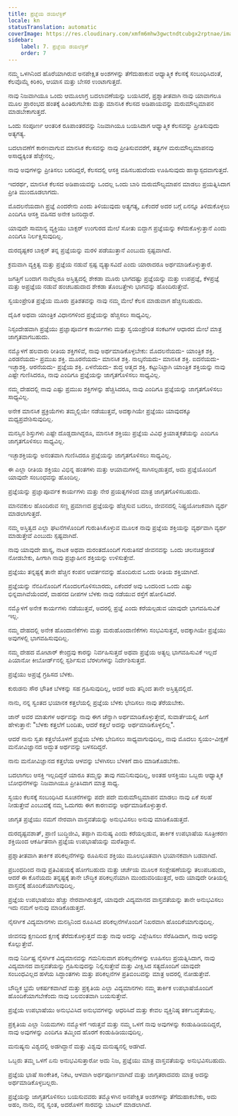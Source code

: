 ```yaml
---
title: ಪ್ರಜ್ಞೆಯ ಡಯಲೆಕ್ಟಿಕ್
locale: kn
statusTranslation: automatic
coverImage: https://res.cloudinary.com/xmfm6mhw3gwctndtcubgx2rptnae/image/upload/v1741354419/small_cover_la_gran_rebelion_28716e29d2.webp
sidebar:
    label: 7. ಪ್ರಜ್ಞೆಯ ಡಯಲೆಕ್ಟಿಕ್
    order: 7
---
```

ನಮ್ಮ ಒಳಗಿನಿಂದ ಹೊರೆಯಾಗಿರುವ ಅನಪೇಕ್ಷಿತ ಅಂಶಗಳನ್ನು ತೆಗೆದುಹಾಕುವ ಆಧ್ಯಾತ್ಮಿಕ ಕೆಲಸಕ್ಕೆ ಸಂಬಂಧಿಸಿದಂತೆ, ಕೆಲವೊಮ್ಮೆ ಕಿರಿಕಿರಿ, ಆಯಾಸ ಮತ್ತು ಬೇಸರ ಉಂಟಾಗುತ್ತದೆ.

ನಾವು ನಿಜವಾಗಿಯೂ ಒಂದು ಆಮೂಲಾಗ್ರ ಬದಲಾವಣೆಯನ್ನು ಬಯಸಿದರೆ, ಪ್ರಶ್ನಾತೀತವಾಗಿ ನಾವು ಯಾವಾಗಲೂ ಮೂಲ ಪ್ರಾರಂಭದ ಹಂತಕ್ಕೆ ಹಿಂತಿರುಗಬೇಕು ಮತ್ತು ಮಾನಸಿಕ ಕೆಲಸದ ಅಡಿಪಾಯವನ್ನು ಮರುಮೌಲ್ಯಮಾಪನ ಮಾಡಬೇಕಾಗುತ್ತದೆ.

ಒಂದು ಸಂಪೂರ್ಣ ಆಂತರಿಕ ರೂಪಾಂತರವನ್ನು ನಿಜವಾಗಿಯೂ ಬಯಸಿದಾಗ ಆಧ್ಯಾತ್ಮಿಕ ಕೆಲಸವನ್ನು ಪ್ರೀತಿಸುವುದು ಅತ್ಯಗತ್ಯ.

ಬದಲಾವಣೆಗೆ ಕಾರಣವಾಗುವ ಮಾನಸಿಕ ಕೆಲಸವನ್ನು ನಾವು ಪ್ರೀತಿಸುವವರೆಗೆ, ತತ್ವಗಳ ಮರುಮೌಲ್ಯಮಾಪನವು ಅಸಾಧ್ಯಕ್ಕಿಂತ ಹೆಚ್ಚೇನಲ್ಲ.

ನಾವು ಅವುಗಳನ್ನು ಪ್ರೀತಿಸಲು ಬರದಿದ್ದರೆ, ಕೆಲಸದಲ್ಲಿ ಆಸಕ್ತಿ ವಹಿಸಬಹುದೆಂದು ಊಹಿಸುವುದು ಹಾಸ್ಯಾಸ್ಪದವಾಗುತ್ತದೆ.

ಇದರರ್ಥ, ಮಾನಸಿಕ ಕೆಲಸದ ಅಡಿಪಾಯವನ್ನು ಒಂದಲ್ಲ ಒಂದು ಬಾರಿ ಮರುಮೌಲ್ಯಮಾಪನ ಮಾಡಲು ಪ್ರಯತ್ನಿಸಿದಾಗ ಪ್ರೀತಿ ಮುಂದೂಡಲಾಗದು.

ಮೊದಲನೆಯದಾಗಿ ಪ್ರಜ್ಞೆ ಎಂದರೇನು ಎಂದು ತಿಳಿಯುವುದು ಅತ್ಯಗತ್ಯ, ಏಕೆಂದರೆ ಅದರ ಬಗ್ಗೆ ಏನನ್ನೂ ತಿಳಿದುಕೊಳ್ಳಲು ಎಂದಿಗೂ ಆಸಕ್ತಿ ವಹಿಸದ ಅನೇಕ ಜನರಿದ್ದಾರೆ.

ಯಾವುದೇ ಸಾಮಾನ್ಯ ವ್ಯಕ್ತಿಯು ಬಾಕ್ಸರ್ ಉಂಗುರದ ಮೇಲೆ ಸೋತು ಬಿದ್ದಾಗ ಪ್ರಜ್ಞೆಯನ್ನು ಕಳೆದುಕೊಳ್ಳುತ್ತಾನೆ ಎಂದು ಎಂದಿಗೂ ನಿರ್ಲಕ್ಷಿಸುವುದಿಲ್ಲ.

ದುರದೃಷ್ಟಕರ ಬಾಕ್ಸರ್ ತನ್ನ ಪ್ರಜ್ಞೆಯನ್ನು ಮರಳಿ ಪಡೆಯುತ್ತಾನೆ ಎಂಬುದು ಸ್ಪಷ್ಟವಾಗಿದೆ.

ಕ್ರಮವಾಗಿ ವ್ಯಕ್ತಿತ್ವ ಮತ್ತು ಪ್ರಜ್ಞೆಯ ನಡುವೆ ಸ್ಪಷ್ಟ ವ್ಯತ್ಯಾಸವಿದೆ ಎಂದು ಯಾರಾದರೂ ಅರ್ಥಮಾಡಿಕೊಳ್ಳುತ್ತಾರೆ.

ಜಗತ್ತಿಗೆ ಬಂದಾಗ ನಾವೆಲ್ಲರೂ ಅಸ್ತಿತ್ವದಲ್ಲಿ ಶೇಕಡಾ ಮೂರು ಭಾಗದಷ್ಟು ಪ್ರಜ್ಞೆಯನ್ನು ಮತ್ತು ಉಪಪ್ರಜ್ಞೆ, ಕೆಳಪ್ರಜ್ಞೆ ಮತ್ತು ಅಪ್ರಜ್ಞೆಯ ನಡುವೆ ಹಂಚಬಹುದಾದ ಶೇಕಡಾ ತೊಂಬತ್ತೇಳು ಭಾಗವನ್ನು ಹೊಂದಿರುತ್ತೇವೆ.

ಸ್ವಯಂಪ್ರೇರಿತ ಪ್ರಜ್ಞೆಯ ಮೂರು ಪ್ರತಿಶತವನ್ನು ನಾವು ನಮ್ಮ ಮೇಲೆ ಕೆಲಸ ಮಾಡುವಾಗ ಹೆಚ್ಚಿಸಬಹುದು.

ದೈಹಿಕ ಅಥವಾ ಯಾಂತ್ರಿಕ ವಿಧಾನಗಳಿಂದ ಪ್ರಜ್ಞೆಯನ್ನು ಹೆಚ್ಚಿಸಲು ಸಾಧ್ಯವಿಲ್ಲ.

ನಿಸ್ಸಂದೇಹವಾಗಿ ಪ್ರಜ್ಞೆಯು ಪ್ರಜ್ಞಾಪೂರ್ವಕ ಕಾರ್ಯಗಳು ಮತ್ತು ಸ್ವಯಂಪ್ರೇರಿತ ಸಂಕಟಗಳ ಆಧಾರದ ಮೇಲೆ ಮಾತ್ರ ಜಾಗೃತವಾಗಬಹುದು.

ನಮ್ಮೊಳಗೆ ಹಲವಾರು ರೀತಿಯ ಶಕ್ತಿಗಳಿವೆ, ನಾವು ಅರ್ಥಮಾಡಿಕೊಳ್ಳಬೇಕು: ಮೊದಲನೆಯದು- ಯಾಂತ್ರಿಕ ಶಕ್ತಿ. ಎರಡನೆಯದು- ಪ್ರಮುಖ ಶಕ್ತಿ. ಮೂರನೆಯದು- ಮಾನಸಿಕ ಶಕ್ತಿ. ನಾಲ್ಕನೆಯದು- ಮಾನಸಿಕ ಶಕ್ತಿ. ಐದನೆಯದು- ಇಚ್ಛಾಶಕ್ತಿ. ಆರನೆಯದು- ಪ್ರಜ್ಞೆಯ ಶಕ್ತಿ. ಏಳನೆಯದು- ಶುದ್ಧ ಆತ್ಮದ ಶಕ್ತಿ. ಕಟ್ಟುನಿಟ್ಟಾಗಿ ಯಾಂತ್ರಿಕ ಶಕ್ತಿಯನ್ನು ನಾವು ಎಷ್ಟೇ ಗುಣಿಸಿದರೂ, ನಾವು ಎಂದಿಗೂ ಪ್ರಜ್ಞೆಯನ್ನು ಜಾಗೃತಗೊಳಿಸಲು ಸಾಧ್ಯವಿಲ್ಲ.

ನಮ್ಮ ದೇಹದಲ್ಲಿ ನಾವು ಎಷ್ಟು ಪ್ರಮುಖ ಶಕ್ತಿಗಳನ್ನು ಹೆಚ್ಚಿಸಿದರೂ, ನಾವು ಎಂದಿಗೂ ಪ್ರಜ್ಞೆಯನ್ನು ಜಾಗೃತಗೊಳಿಸಲು ಸಾಧ್ಯವಿಲ್ಲ.

ಅನೇಕ ಮಾನಸಿಕ ಪ್ರಕ್ರಿಯೆಗಳು ತಮ್ಮಲ್ಲಿಯೇ ನಡೆಯುತ್ತವೆ, ಅದಕ್ಕಾಗಿಯೇ ಪ್ರಜ್ಞೆಯು ಯಾವುದಕ್ಕೂ ಮಧ್ಯಪ್ರವೇಶಿಸುವುದಿಲ್ಲ.

ಮನಸ್ಸಿನ ಶಿಸ್ತುಗಳು ಎಷ್ಟೇ ದೊಡ್ಡದಾಗಿದ್ದರೂ, ಮಾನಸಿಕ ಶಕ್ತಿಯು ಪ್ರಜ್ಞೆಯ ವಿವಿಧ ಕ್ರಿಯಾತ್ಮಕತೆಯನ್ನು ಎಂದಿಗೂ ಜಾಗೃತಗೊಳಿಸಲು ಸಾಧ್ಯವಿಲ್ಲ.

ಇಚ್ಛಾಶಕ್ತಿಯನ್ನು ಅನಂತವಾಗಿ ಗುಣಿಸಿದರೂ ಪ್ರಜ್ಞೆಯನ್ನು ಜಾಗೃತಗೊಳಿಸಲು ಸಾಧ್ಯವಿಲ್ಲ.

ಈ ಎಲ್ಲಾ ರೀತಿಯ ಶಕ್ತಿಯು ವಿಭಿನ್ನ ಹಂತಗಳು ಮತ್ತು ಆಯಾಮಗಳಲ್ಲಿ ಸಾಗಿಸಲ್ಪಡುತ್ತದೆ, ಅದು ಪ್ರಜ್ಞೆಯೊಂದಿಗೆ ಯಾವುದೇ ಸಂಬಂಧವನ್ನು ಹೊಂದಿಲ್ಲ.

ಪ್ರಜ್ಞೆಯನ್ನು ಪ್ರಜ್ಞಾಪೂರ್ವಕ ಕಾರ್ಯಗಳು ಮತ್ತು ನೇರ ಪ್ರಯತ್ನಗಳಿಂದ ಮಾತ್ರ ಜಾಗೃತಗೊಳಿಸಬಹುದು.

ಮಾನವಕುಲ ಹೊಂದಿರುವ ಸಣ್ಣ ಪ್ರಮಾಣದ ಪ್ರಜ್ಞೆಯನ್ನು ಹೆಚ್ಚಿಸುವ ಬದಲು, ಜೀವನದಲ್ಲಿ ನಿಷ್ಪ್ರಯೋಜಕವಾಗಿ ವ್ಯರ್ಥ ಮಾಡಲಾಗುತ್ತದೆ.

ನಮ್ಮ ಅಸ್ತಿತ್ವದ ಎಲ್ಲಾ ಘಟನೆಗಳೊಂದಿಗೆ ಗುರುತಿಸಿಕೊಳ್ಳುವ ಮೂಲಕ ನಾವು ಪ್ರಜ್ಞೆಯ ಶಕ್ತಿಯನ್ನು ವ್ಯರ್ಥವಾಗಿ ವ್ಯರ್ಥ ಮಾಡುತ್ತೇವೆ ಎಂಬುದು ಸ್ಪಷ್ಟವಾಗಿದೆ.

ನಾವು ಯಾವುದೇ ಹಾಸ್ಯ, ನಾಟಕ ಅಥವಾ ದುರಂತದೊಂದಿಗೆ ಗುರುತಿಸದೆ ಜೀವನವನ್ನು ಒಂದು ಚಲನಚಿತ್ರದಂತೆ ನೋಡಬೇಕು, ಹೀಗಾಗಿ ನಾವು ಪ್ರಜ್ಞಾಹೀನ ಶಕ್ತಿಯನ್ನು ಉಳಿಸುತ್ತೇವೆ.

ಪ್ರಜ್ಞೆಯು ತನ್ನಷ್ಟಕ್ಕೆ ತಾನೇ ಹೆಚ್ಚಿನ ಕಂಪನ ಆವರ್ತನವನ್ನು ಹೊಂದಿರುವ ಒಂದು ರೀತಿಯ ಶಕ್ತಿಯಾಗಿದೆ.

ಪ್ರಜ್ಞೆಯನ್ನು ನೆನಪಿನೊಂದಿಗೆ ಗೊಂದಲಗೊಳಿಸಬಾರದು, ಏಕೆಂದರೆ ಅವು ಒಂದರಿಂದ ಒಂದು ಎಷ್ಟು ಭಿನ್ನವಾಗಿವೆಯೆಂದರೆ, ವಾಹನದ ದೀಪಗಳ ಬೆಳಕು ನಾವು ನಡೆಯುವ ರಸ್ತೆಗೆ ಹೋಲಿಸಿದರೆ.

ನಮ್ಮೊಳಗೆ ಅನೇಕ ಕಾರ್ಯಗಳು ನಡೆಯುತ್ತವೆ, ಅದರಲ್ಲಿ ಪ್ರಜ್ಞೆ ಎಂದು ಕರೆಯಲ್ಪಡುವ ಯಾವುದೇ ಭಾಗವಹಿಸುವಿಕೆ ಇಲ್ಲ.

ನಮ್ಮ ದೇಹದಲ್ಲಿ ಅನೇಕ ಹೊಂದಾಣಿಕೆಗಳು ಮತ್ತು ಮರುಹೊಂದಾಣಿಕೆಗಳು ಸಂಭವಿಸುತ್ತವೆ, ಅದಕ್ಕಾಗಿಯೇ ಪ್ರಜ್ಞೆಯು ಅವುಗಳಲ್ಲಿ ಭಾಗವಹಿಸುವುದಿಲ್ಲ.

ನಮ್ಮ ದೇಹದ ಮೋಟಾರ್ ಕೇಂದ್ರವು ಕಾರನ್ನು ನಿರ್ವಹಿಸುತ್ತದೆ ಅಥವಾ ಪ್ರಜ್ಞೆಯ ಅತ್ಯಲ್ಪ ಭಾಗವಹಿಸುವಿಕೆ ಇಲ್ಲದೆ ಪಿಯಾನೋ ಕೀಬೋರ್ಡ್‌ನಲ್ಲಿ ಸ್ಪರ್ಶಿಸುವ ಬೆರಳುಗಳನ್ನು ನಿರ್ದೇಶಿಸುತ್ತದೆ.

ಪ್ರಜ್ಞೆಯು ಅಪ್ರಜ್ಞೆ ಗ್ರಹಿಸದ ಬೆಳಕು.

ಕುರುಡನು ಸೌರ ಭೌತಿಕ ಬೆಳಕನ್ನು ಸಹ ಗ್ರಹಿಸುವುದಿಲ್ಲ, ಆದರೆ ಅದು ತನ್ನಿಂದ ತಾನೇ ಅಸ್ತಿತ್ವದಲ್ಲಿದೆ.

ನಾನು, ನನ್ನ ಸ್ವಂತದ ಭಯಾನಕ ಕತ್ತಲೆಯಲ್ಲಿ ಪ್ರಜ್ಞೆಯ ಬೆಳಕು ಭೇದಿಸಲು ನಾವು ತೆರೆಯಬೇಕು.

ಜಾನ್ ಅವರ ಮಾತುಗಳ ಅರ್ಥವನ್ನು ನಾವು ಈಗ ಚೆನ್ನಾಗಿ ಅರ್ಥಮಾಡಿಕೊಳ್ಳುತ್ತೇವೆ, ಸುವಾರ್ತೆಯಲ್ಲಿ ಹೀಗೆ ಹೇಳುತ್ತಾನೆ: "ಬೆಳಕು ಕತ್ತಲೆಗೆ ಬಂದಿತು, ಆದರೆ ಕತ್ತಲೆ ಅದನ್ನು ಅರ್ಥಮಾಡಿಕೊಳ್ಳಲಿಲ್ಲ".

ಆದರೆ ನಾನು ಸ್ವತಃ ಕತ್ತಲೆಯೊಳಗೆ ಪ್ರಜ್ಞೆಯ ಬೆಳಕು ಭೇದಿಸಲು ಸಾಧ್ಯವಾಗುವುದಿಲ್ಲ, ನಾವು ಮೊದಲು ಸ್ವಯಂ-ವೀಕ್ಷಣೆ ಮನೋವಿಜ್ಞಾನದ ಅದ್ಭುತ ಅರ್ಥವನ್ನು ಬಳಸದಿದ್ದರೆ.

ನಾನು ಮನೋವಿಜ್ಞಾನದ ಕತ್ತಲೆಯ ಆಳವನ್ನು ಬೆಳಗಿಸಲು ಬೆಳಕಿಗೆ ದಾರಿ ಮಾಡಿಕೊಡಬೇಕು.

ಬದಲಾಗಲು ಆಸಕ್ತಿ ಇಲ್ಲದಿದ್ದರೆ ಯಾರೂ ತಮ್ಮನ್ನು ತಾವು ಗಮನಿಸುವುದಿಲ್ಲ, ಅಂತಹ ಆಸಕ್ತಿಯು ಒಬ್ಬರು ಆಧ್ಯಾತ್ಮಿಕ ಬೋಧನೆಗಳನ್ನು ನಿಜವಾಗಿಯೂ ಪ್ರೀತಿಸಿದಾಗ ಮಾತ್ರ ಸಾಧ್ಯ.

ಸ್ವಯಂ ಕೆಲಸಕ್ಕೆ ಸಂಬಂಧಿಸಿದ ಸೂಚನೆಗಳನ್ನು ಪದೇ ಪದೇ ಮರುಮೌಲ್ಯಮಾಪನ ಮಾಡಲು ನಾವು ಏಕೆ ಸಲಹೆ ನೀಡುತ್ತೇವೆ ಎಂಬುದಕ್ಕೆ ನಮ್ಮ ಓದುಗರು ಈಗ ಕಾರಣವನ್ನು ಅರ್ಥಮಾಡಿಕೊಳ್ಳುತ್ತಾರೆ.

ಜಾಗೃತ ಪ್ರಜ್ಞೆಯು ನಮಗೆ ನೇರವಾಗಿ ವಾಸ್ತವತೆಯನ್ನು ಅನುಭವಿಸಲು ಅನುವು ಮಾಡಿಕೊಡುತ್ತದೆ.

ದುರದೃಷ್ಟವಶಾತ್, ಪ್ರಾಣಿ ಬುದ್ಧಿಜೀವಿ, ತಪ್ಪಾಗಿ ಮನುಷ್ಯ ಎಂದು ಕರೆಯಲ್ಪಡುವ, ತಾರ್ಕಿಕ ಉಪಭಾಷೆಯ ಸೂತ್ರೀಕರಣ ಶಕ್ತಿಯಿಂದ ಆಕರ್ಷಿತನಾಗಿ ಪ್ರಜ್ಞೆಯ ಉಪಭಾಷೆಯನ್ನು ಮರೆತಿದ್ದಾನೆ.

ಪ್ರಶ್ನಾತೀತವಾಗಿ ತಾರ್ಕಿಕ ಪರಿಕಲ್ಪನೆಗಳನ್ನು ರೂಪಿಸುವ ಶಕ್ತಿಯು ಮೂಲಭೂತವಾಗಿ ಭಯಾನಕವಾಗಿ ಬಡವಾಗಿದೆ.

ಪ್ರಬಂಧದಿಂದ ನಾವು ಪ್ರತಿವಿಷಯಕ್ಕೆ ಹೋಗಬಹುದು ಮತ್ತು ಚರ್ಚೆಯ ಮೂಲಕ ಸಂಶ್ಲೇಷಣೆಯನ್ನು ತಲುಪಬಹುದು, ಆದರೆ ಈ ಕೊನೆಯದು ತನ್ನಷ್ಟಕ್ಕೆ ತಾನೇ ಬೌದ್ಧಿಕ ಪರಿಕಲ್ಪನೆಯಾಗಿ ಮುಂದುವರಿಯುತ್ತದೆ, ಅದು ಯಾವುದೇ ರೀತಿಯಲ್ಲಿ ವಾಸ್ತವಕ್ಕೆ ಹೊಂದಿಕೆಯಾಗುವುದಿಲ್ಲ.

ಪ್ರಜ್ಞೆಯ ಉಪಭಾಷೆಯು ಹೆಚ್ಚು ನೇರವಾಗಿರುತ್ತದೆ, ಯಾವುದೇ ವಿದ್ಯಮಾನದ ವಾಸ್ತವತೆಯನ್ನು ತಾನೇ ಅನುಭವಿಸಲು ಇದು ನಮಗೆ ಅನುವು ಮಾಡಿಕೊಡುತ್ತದೆ.

ನೈಸರ್ಗಿಕ ವಿದ್ಯಮಾನಗಳು ಮನಸ್ಸಿನಿಂದ ರೂಪಿಸಿದ ಪರಿಕಲ್ಪನೆಗಳೊಂದಿಗೆ ನಿಖರವಾಗಿ ಹೊಂದಿಕೆಯಾಗುವುದಿಲ್ಲ.

ಜೀವನವು ಕ್ಷಣದಿಂದ ಕ್ಷಣಕ್ಕೆ ತೆರೆದುಕೊಳ್ಳುತ್ತದೆ ಮತ್ತು ನಾವು ಅದನ್ನು ವಿಶ್ಲೇಷಿಸಲು ಸೆರೆಹಿಡಿದಾಗ, ನಾವು ಅದನ್ನು ಕೊಲ್ಲುತ್ತೇವೆ.

ನಾವು ನಿರ್ದಿಷ್ಟ ನೈಸರ್ಗಿಕ ವಿದ್ಯಮಾನವನ್ನು ಗಮನಿಸುವಾಗ ಪರಿಕಲ್ಪನೆಗಳನ್ನು ಊಹಿಸಲು ಪ್ರಯತ್ನಿಸಿದಾಗ, ನಾವು ವಿದ್ಯಮಾನದ ವಾಸ್ತವತೆಯನ್ನು ಗ್ರಹಿಸುವುದನ್ನು ನಿಲ್ಲಿಸುತ್ತೇವೆ ಮತ್ತು ವೀಕ್ಷಿಸಿದ ಸತ್ಯದೊಂದಿಗೆ ಯಾವುದೇ ಸಂಬಂಧವಿಲ್ಲದ ಹಳೆಯ ಸಿದ್ಧಾಂತಗಳು ಮತ್ತು ಪರಿಕಲ್ಪನೆಗಳ ಪ್ರತಿಬಿಂಬವನ್ನು ಮಾತ್ರ ಅದರಲ್ಲಿ ನೋಡುತ್ತೇವೆ.

ಬೌದ್ಧಿಕ ಭ್ರಮೆ ಆಕರ್ಷಕವಾಗಿದೆ ಮತ್ತು ಪ್ರಕೃತಿಯ ಎಲ್ಲಾ ವಿದ್ಯಮಾನಗಳು ನಮ್ಮ ತಾರ್ಕಿಕ ಉಪಭಾಷೆಯೊಂದಿಗೆ ಹೊಂದಿಕೆಯಾಗಬೇಕೆಂದು ನಾವು ಬಲವಂತವಾಗಿ ಬಯಸುತ್ತೇವೆ.

ಪ್ರಜ್ಞೆಯ ಉಪಭಾಷೆಯು ಅನುಭವಿಸಿದ ಅನುಭವಗಳನ್ನು ಆಧರಿಸಿದೆ ಮತ್ತು ಕೇವಲ ವ್ಯಕ್ತಿನಿಷ್ಠ ತರ್ಕಬದ್ಧತೆಯಲ್ಲ.

ಪ್ರಕೃತಿಯ ಎಲ್ಲಾ ನಿಯಮಗಳು ನಮ್ಮೊಳಗೆ ಇರುತ್ತವೆ ಮತ್ತು ನಮ್ಮ ಒಳಗೆ ನಾವು ಅವುಗಳನ್ನು ಕಂಡುಹಿಡಿಯದಿದ್ದರೆ, ನಾವು ಅವುಗಳನ್ನು ಎಂದಿಗೂ ತಮ್ಮಿಂದ ಹೊರಗೆ ಕಂಡುಹಿಡಿಯುವುದಿಲ್ಲ.

ಮನುಷ್ಯನು ವಿಶ್ವದಲ್ಲಿ ಅಡಗಿದ್ದಾನೆ ಮತ್ತು ವಿಶ್ವವು ಮನುಷ್ಯನಲ್ಲಿ ಅಡಗಿದೆ.

ಒಬ್ಬರು ತಮ್ಮ ಒಳಗೆ ಏನು ಅನುಭವಿಸುತ್ತಾರೋ ಅದು ನಿಜ, ಪ್ರಜ್ಞೆಯು ಮಾತ್ರ ವಾಸ್ತವತೆಯನ್ನು ಅನುಭವಿಸಬಹುದು.

ಪ್ರಜ್ಞೆಯ ಭಾಷೆ ಸಾಂಕೇತಿಕ, ನಿಕಟ, ಆಳವಾಗಿ ಅರ್ಥಪೂರ್ಣವಾಗಿದೆ ಮತ್ತು ಜಾಗೃತರಾದವರು ಮಾತ್ರ ಅದನ್ನು ಅರ್ಥಮಾಡಿಕೊಳ್ಳಬಲ್ಲರು.

ಪ್ರಜ್ಞೆಯನ್ನು ಜಾಗೃತಗೊಳಿಸಲು ಬಯಸುವವರು ತಮ್ಮೊಳಗಿನ ಅನಪೇಕ್ಷಿತ ಅಂಶಗಳನ್ನು ತೆಗೆದುಹಾಕಬೇಕು, ಅದು ಅಹಂ, ನಾನು, ನನ್ನ ಸ್ವಂತ, ಅದರೊಳಗೆ ಸಾರವನ್ನು ಬಾಟಲ್ ಮಾಡಲಾಗಿದೆ.


